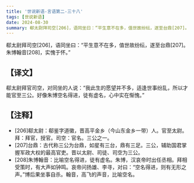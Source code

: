```yaml
---
title: '世说新语-言语第二-三十八'
tags: [世说新语]
date: 2024-08-30
summary: 郗太尉拜司空[206]，语同坐曰：“平生意不在多，值世故纷纭，遂至台鼎[207]。
---
```


郗太尉拜司空[206]，语同坐曰：“平生意不在多，值世故纷纭，遂至台鼎[207]。朱博翰音[208]，实愧于怀。”

## 【译文】

郗太尉拜官司空，对同坐的人说：“我此生的愿望并不多，适逢世事纷乱，所以才能官至三公。好像朱博空名得进，徒有虚名，心中实在惭愧。”

## 【注释】

- [206]郗太尉：郗鉴字道徽，晋高平金乡（今山东金乡一带）人。官至太尉。拜：拜官，授官。司空：官名。三公之一。
- [207]台鼎：古代称三公为台鼎，如星有三台，鼎有三足。三公，辅助国君掌握军政大权的最高官吏。晋以太尉、司徒、司空为三公。
- [208]朱博翰音：比喻空名得进，徒有虚名。朱博，汉哀帝时出任丞相。拜相受策时，有大声如钟鸣。哀帝问扬雄、李寻，对曰：“空名得进，则有无形之声。”博后果坐事自杀。翰音，高飞的声音，比喻空名。
